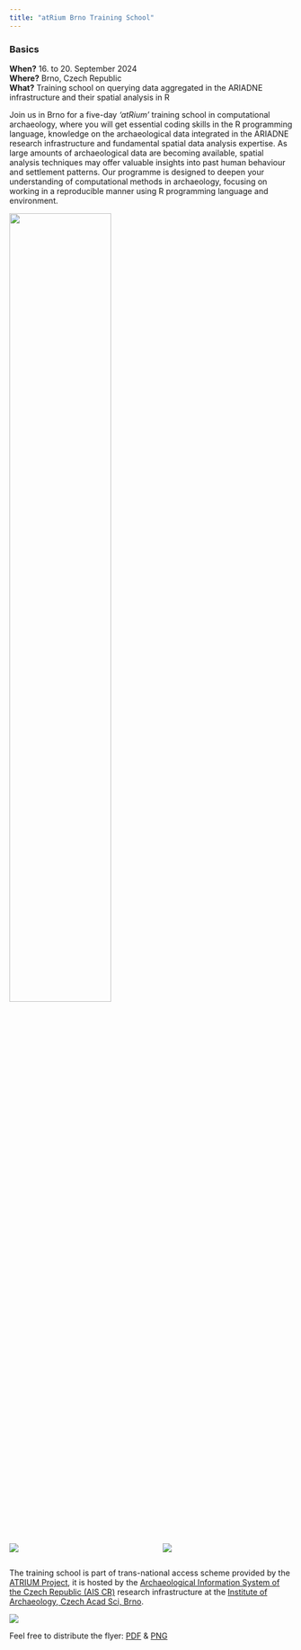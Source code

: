 ```yaml
---
title: "atRium Brno Training School"
---
```


::: {.callout-tip}

### Basics

**When?** 16. to 20. September 2024  
**Where?** Brno, Czech Republic  
**What?** Training school on querying data aggregated in the ARIADNE infrastructure and their spatial analysis in R

:::

Join us in Brno for a five-day *'atRium'* training school in computational archaeology, where you will get essential coding skills in the R programming language, knowledge on the archaeological data integrated in the ARIADNE research infrastructure and fundamental spatial data analysis expertise. 
As large amounts of archaeological data are becoming available, spatial analysis techniques may offer valuable insights into past human behaviour and settlement patterns.
Our programme is designed to deepen your understanding of computational methods in archaeology, focusing on working in a reproducible manner using R programming language and environment.


[![](figs/Clay.png){fig-align="center" width=60%}](https://atrium-research.eu)

:::: {.columns}
::: {.column width=40%}
[![](figs/aiscr.png)](https://www.aiscr.cz/en/)
:::
::: {.column width=10%}
:::
::: {.column width=50%}
[![](figs/arub.png)](https://www.arub.cz/)
:::
::::


The training school is part of trans-national access scheme provided by the [ATRIUM Project](https://atrium-research.eu){.external}, it is hosted by the [Archaeological Information System of the Czech Republic (AIS CR)](https://aiscr.cz/){.external} research infrastructure at the [Institute of Archaeology, Czech Acad Sci, Brno](https://arub.cz/){.external}.


[![](flyer/atRium_A4.png){.shadow}](flyer/atRium_A4.pdf)

Feel free to distribute the flyer: [PDF](flyer/atRium_A4.pdf) & [PNG](flyer/atRium_A4.png)
